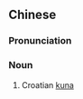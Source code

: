 {{also|库纳}}
==Chinese==
{{zh-forms|s=库纳}}

===Pronunciation===
{{zh-pron
|m=kùnà
|cat=n
}}

===Noun===
{{zh-noun}}

# {{lb|zh|numismatics}} Croatian [[kuna]]

{{zh-cat|Currency}}